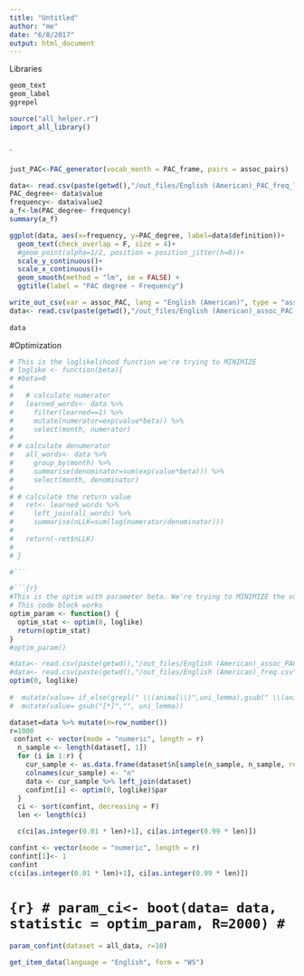 ```yaml
---
title: "Untitled"
author: "me"
date: "6/8/2017"
output: html_document
---
```

Libraries

```r
geom_text
geom_label
ggrepel

```

```r
source("all_helper.r")
import_all_library()



```
`

```r
just_PAC<-PAC_generator(vocab_month = PAC_frame, pairs = assoc_pairs)
```

```r
data<- read.csv(paste(getwd(),"/out_files/English (American)_PAC_freq_less.csv", sep = ""), as.is = T)
PAC_degree<- data$value
frequency<- data$value2
a_f<-lm(PAC_degree~ frequency)
summary(a_f)

ggplot(data, aes(x=frequency, y=PAC_degree, label=data$definition))+
  geom_text(check_overlap = F, size = 4)+
  #geom_point(alpha=1/2, position = position_jitter(h=0))+
  scale_y_continuous()+
  scale_x_continuous()+
  geom_smooth(method = "lm", se = FALSE) +
  ggtitle(label = "PAC degree ~ Frequency")
```


```r
write_out_csv(var = assoc_PAC, lang = "English (American)", type = "assoc_PAC")
data<- read.csv(paste(getwd(),"/out_files/English (American)_assoc_PAC.csv", sep = ""), as.is = T) %>% select(-value) %>% rename(value=value2)
  
data
```


#Optimization
```r
# This is the loglikelihood function we're trying to MINIMIZE
# loglike <- function(beta){
# #beta=0
#   
#   # calculate numerator
#   learned_words<- data %>%
#     filter(learned==1) %>%
#     mutate(numerator=exp(value*beta)) %>%
#     select(month, numerator)
#   
# # calculate denumerator
#   all_words<- data %>%
#     group_by(month) %>%
#     summarise(denominator=sum(exp(value*beta))) %>%
#     select(month, denominator)
#   
# # calculate the return value
#   ret<- learned_words %>%
#     left_join(all_words) %>%
#     summarise(nLLK=sum(log(numerator/denominator)))
# 
#   return(-ret$nLLK)
#   
# }

#```

#```{r}
#This is the optim with parameter beta. We're trying to MINIMIZE the value of loglike function. It does not show the confidence interval
# This code block works
optim_param <- function() {
  optim_stat <- optim(0, loglike)
  return(optim_stat)
}
#optim_param()

``` 
```r
#data<- read.csv(paste(getwd(),"/out_files/English (American)_assoc_PAC_wotrim.csv", sep = ""), as.is = T)
#data<- read.csv(paste(getwd(),"/out_files/English (American)_freq.csv", sep = ""), as.is = T) %>% mutate(value= as.numeric(value))
optim(0, loglike)
  
#  mutate(value= if_else(grepl(" \\(animal\\)",uni_lemma),gsub(" \\(animal\\)","", uni_lemma),uni_lemma)) %>% 
#  mutate(value= gsub("[*]","", uni_lemma))

```


```r

dataset=data %>% mutate(n=row_number())
r=1000
 confint <- vector(mode = "numeric", length = r)
  n_sample <- length(dataset[, 1])
  for (i in 1:r) {
    cur_sample <- as.data.frame(dataset$n[sample(n_sample, n_sample, replace = T)])
    colnames(cur_sample) <- "n"
    data <- cur_sample %>% left_join(dataset)
    confint[i] <- optim(0, loglike)$par
  }
  ci <- sort(confint, decreasing = F)
  len <- length(ci)

  c(ci[as.integer(0.01 * len)+1], ci[as.integer(0.99 * len)])

```


```r
confint <- vector(mode = "numeric", length = r)
confint[1]<- 1
confint
c(ci[as.integer(0.01 * len)+1], ci[as.integer(0.99 * len)])
```

# ```{r}
# param_ci<- boot(data= data, statistic = optim_param, R=2000)
# ```
```r
param_confint(dataset = all_data, r=10)
```

```r
get_item_data(language = "English", form = "WS")
```



